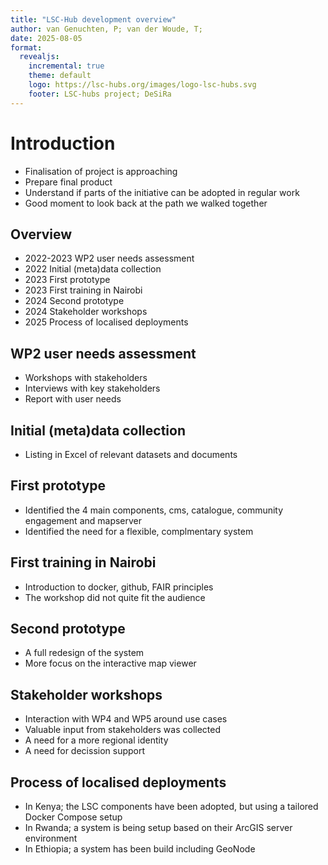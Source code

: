 ```yaml
---
title: "LSC-Hub development overview"
author: van Genuchten, P; van der Woude, T;
date: 2025-08-05
format:
  revealjs:
    incremental: true
    theme: default
    logo: https://lsc-hubs.org/images/logo-lsc-hubs.svg
    footer: LSC-hubs project; DeSiRa
---
```


# Introduction

- Finalisation of project is approaching
- Prepare final product
- Understand if parts of the initiative can be adopted in regular work
- Good moment to look back at the path we walked together 

## Overview

- 2022-2023 WP2 user needs assessment
- 2022 Initial (meta)data collection
- 2023 First prototype
- 2023 First training in Nairobi
- 2024 Second prototype
- 2024 Stakeholder workshops
- 2025 Process of localised deployments

##  WP2 user needs assessment

- Workshops with stakeholders
- Interviews with key stakeholders
- Report with user needs

##  Initial (meta)data collection

- Listing in Excel of relevant datasets and documents

##  First prototype

- Identified the 4 main components, cms, catalogue, community engagement and mapserver
- Identified the need for a flexible, complmentary system

##  First training in Nairobi

- Introduction to docker, github, FAIR principles
- The workshop did not quite fit the audience

##  Second prototype

- A full redesign of the system
- More focus on the interactive map viewer

##  Stakeholder workshops

- Interaction with WP4 and WP5 around use cases
- Valuable input from stakeholders was collected
- A need for a more regional identity
- A need for decission support 

##  Process of localised deployments

- In Kenya; the LSC components have been adopted, but using a tailored Docker Compose setup 
- In Rwanda; a system is being setup based on their ArcGIS server environment
- In Ethiopia; a system has been build including GeoNode